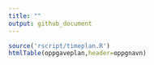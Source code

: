 ```yaml
---
title: ""
output: github_document
---
```



```r
source('rscript/timeplan.R')
htmlTable(oppgaveplan,header=oppgnavn)
```

